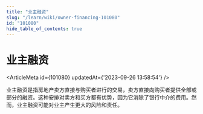 ```yaml
---
title: "业主融资"
slug: "/learn/wiki/owner-financing-101080"
id: "101080"
hide_table_of_contents: true
---
```



# 业主融资

<ArticleMeta id={101080} updatedAt={'2023-09-26 13:58:54'} />
<div className='border-solid border-b border-t-0 my-4 border-[var(--ifm-color-gray-300)]' />

业主融资是指房地产卖方直接与购买者进行的交易，卖方直接向购买者提供全部或部分的融资。这种安排对卖方和买方都有优势，因为它消除了银行中介的费用。然而，业主融资可能对业主产生更大的风险和责任。

